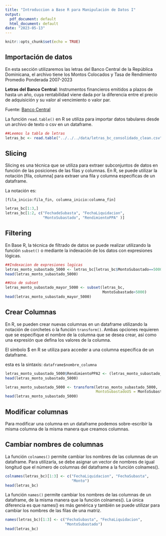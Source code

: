 ```yaml
---
title: "Introduccion a Base R para Manipulación de Datos I"
output:
  pdf_document: default
  html_document: default
date: "2023-05-13"
---
```


```r
knitr::opts_chunk$set(echo = TRUE)
```

## Importación de datos

En esta sección utilizaremos las letras del Banco Central de la República Dominicana, el archivo tiene los Montos Colocados y Tasa de Rendimiento Promedio Ponderada 2007-2023

**Letras del Banco Central**: Instrumentos financieros emitidos a plazos de hasta un año, cuya rentabilidad viene dada por la diferencia entre el precio de adquisición y su valor al vencimiento o valor par.

Fuente: [Banco Central](https://cdn.bancentral.gov.do/documents/instrumentos-de-inversion/instrumentos-operaciones-de-mercado-abierto/documents/letras_bc_consolidado.xlsx?v=1684020088887)

La función `read.table()` en R se utiliza para importar datos tabulares desde un archivo de texto o csv en un dataframe.

```r
##Leemos la tabla de letras
letras_bc <- read.table("../../../data/letras_bc_consolidado_clean.csv")
```

## Slicing

Slicing es una técnica que se utiliza para extraer subconjuntos de datos en función de las posiciones de las filas y columnas. En R, se puede utilizar la notación [fila, columna] para extraer una fila y columna específicas de un dataframe.

La notación es:

`[fila_inicio:fila_fin, columna_inicio:columna_fin]`

```r
letras_bc[1:3,]
letras_bc[1:2, c("FechadeSubasta", "FechaLiquidacion", 
                 "MontoSubastado", "RendimientoPPA" )]
```

## Filtering

En Base R, la técnica de filtrado de datos se puede realizar utilizando la función `subset()` o mediante la indexación de los datos con expresiones lógicas.

```r
##Indexacion de expresiones logicas
letras_monto_subastado_5000 <- letras_bc[letras_bc$MontoSubastado==5000, ]
head(letras_monto_subastado_5000)

```

```r
##Uso de subset
letras_monto_subastado_mayor_5000 <- subset(letras_bc,
                                            MontoSubastado>5000)
head(letras_monto_subastado_mayor_5000)
```

## Crear Columnas

En R, se pueden crear nuevas columnas en un dataframe utilizando la notación de corchetes o la función `transform()`. Ambas opciones requieren que se especifique el nombre de la columna que se desea crear, así como una expresión que defina los valores de la columna.

El símbolo \$ en R se utiliza para acceder a una columna específica de un dataframe.

esta es la sintaxis: `dataframe$nombre_columna`

```r

letras_monto_subastado_5000$RendimientoPPA2 <- (letras_monto_subastado_5000$RendimientoPPA *100)
head(letras_monto_subastado_5000)

letras_monto_subastado_5000 <- transform(letras_monto_subastado_5000,
                                         MontoSubastadoUS = MontoSubastado*56)
head(letras_monto_subastado_5000)
```

## Modificar columnas

Para modificar una columna en un dataframe podemos sobre-escribir la misma columna de la misma manera que creamos columnas.

## Cambiar nombres de columnas

La función `colnames()` permite cambiar los nombres de las columnas de un dataframe. Para utilizarla, se debe asignar un vector de nombres de igual longitud que el número de columnas del dataframe a la función colnames().

```r
colnames(letras_bc)[1:3] <- c("FechaLiquidacion", "FechaSubasta", 
                              "Monto")
head(letras_bc)
```

La función `names()` permite cambiar los nombres de las columnas de un dataframe, de la misma manera que la función colnames(). La única diferencia es que names() es más genérica y también se puede utilizar para cambiar los nombres de las filas de una matriz.

```r
names(letras_bc)[1:3] <- c("FechaSubasta", "FechaLiquidacion",
                           "MontoSubastado")
head(letras_bc)
```
